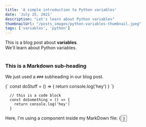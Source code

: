 ```yaml
---
title: 'A simple introduction to Python variables'
date: 'July 25, 2021'
description: "Let's learn about Python variables"
thumbnailUrl: "/posts_images/python-variables-thumbnail.jpeg"
tags: ['variables', 'python']
---
```


<div>
  This is a blog post about <strong>variables</strong>. <br/>
  We'll learn about Python variables.
</div>

<br/>

### This is a Markdown sub-heading
We just used a `###` subheading in our blog post.

<SyntaxHighlighter language="javascript">
  {`
    const doStuff = () => {
      return console.log('hey')
    }
  `}
</SyntaxHighlighter>

```
  // this is a code block
  const doSomething = () => {
    return console.log('hey')
  }
```

<div>Here, I'm using a component inside my MarkDown file: {<Button text={"Click me"}/>}</div>
